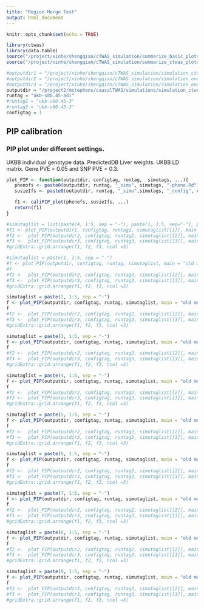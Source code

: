 ```yaml
---
title: "Region Merge Test"
output: html_document
---
```


```r
knitr::opts_chunk$set(echo = TRUE)
```

```r
library(ctwas)
library(data.table)
source("/project/xinhe/shengqian/cTWAS_simulation/summarize_basic_plots.R")
source("/project/xinhe/shengqian/cTWAS_simulation/summarize_ctwas_plots.R")

#outputdir1 = "/project/xinhe/shengqian/cTWAS_simulation/simulation_ctwas_rss_20210416/"
#outputdir2 = "/project/xinhe/shengqian/cTWAS_simulation/simulation_one_tissue_oldmergeon/"
#outputdir3 = "/project/xinhe/shengqian/cTWAS_simulation/simulation_one_tissue_mergeoff/"
outputdir = "/project2/mstephens/causalTWAS/simulations/simulation_ctwas_rss_20210416/"
runtag = "ukb-s80.45-adi"
#runtag2 = "ukb-s80.45-3"
#runtag3 = "ukb-s80.45-3"
configtag = 1
```

## PIP calibration
### PIP plot under different settings.
UKBB individual genotype data. PredictedDB Liver weights. UKBB LD matrix. Gene PVE = 0.05 and SNP PVE = 0.3. 


```r
plot_PIP <- function(outputdir, configtag, runtag,  simutags, ...){
   phenofs <- paste0(outputdir, runtag, "_simu", simutags, "-pheno.Rd")
   susieIfs <- paste0(outputdir, runtag, "_simu",simutags, "_config", configtag,".susieIrss.txt")

   f1 <- caliPIP_plot(phenofs, susieIfs, ...) 
   return(f1)
}
```

```r
#simutaglist = list(paste(4, 1:5, sep = "-"), paste(1, 1:5, sep="-"), paste(1, 1:5, sep="-"))
#f1 <- plot_PIP(outputdir1, configtag, runtag1, simutaglist[[1]], main = "old merge off")
#f2 <-  plot_PIP(outputdir2, configtag, runtag2, simutaglist[[2]], main = "merge on")
#f3 <-  plot_PIP(outputdir3, configtag, runtag3, simutaglist[[3]], main = "new merge off")
#gridExtra::grid.arrange(f1, f2, f3, ncol =3)
```

```r
#simutaglist = paste(1, 1:5, sep = "-")
#f <- plot_PIP(outputdir, configtag, runtag, simutaglist, main = "old merge off")
#f
#f2 <-  plot_PIP(outputdir2, configtag, runtag2, simutaglist[[2]], main = "merge on")
#f3 <-  plot_PIP(outputdir3, configtag, runtag3, simutaglist[[3]], main = "new merge off")
#gridExtra::grid.arrange(f1, f2, f3, ncol =3)
```


```r
simutaglist = paste(2, 1:5, sep = "-")
f <- plot_PIP(outputdir, configtag, runtag, simutaglist, main = "old merge off")
f
#f2 <-  plot_PIP(outputdir2, configtag, runtag2, simutaglist[[2]], main = "merge on")
#f3 <-  plot_PIP(outputdir3, configtag, runtag3, simutaglist[[3]], main = "new merge off")
#gridExtra::grid.arrange(f1, f2, f3, ncol =3)
```

```r
simutaglist = paste(3, 1:5, sep = "-")
f <- plot_PIP(outputdir, configtag, runtag, simutaglist, main = "old merge off")
f
#f2 <-  plot_PIP(outputdir2, configtag, runtag2, simutaglist[[2]], main = "merge on")
#f3 <-  plot_PIP(outputdir3, configtag, runtag3, simutaglist[[3]], main = "new merge off")
#gridExtra::grid.arrange(f1, f2, f3, ncol =3)
```

```r
simutaglist = paste(4, 1:5, sep = "-")
f <- plot_PIP(outputdir, configtag, runtag, simutaglist, main = "old merge off")
f
#f2 <-  plot_PIP(outputdir2, configtag, runtag2, simutaglist[[2]], main = "merge on")
#f3 <-  plot_PIP(outputdir3, configtag, runtag3, simutaglist[[3]], main = "new merge off")
#gridExtra::grid.arrange(f1, f2, f3, ncol =3)
```

```r
simutaglist = paste(5, 1:5, sep = "-")
f <- plot_PIP(outputdir, configtag, runtag, simutaglist, main = "old merge off")
f
#f2 <-  plot_PIP(outputdir2, configtag, runtag2, simutaglist[[2]], main = "merge on")
#f3 <-  plot_PIP(outputdir3, configtag, runtag3, simutaglist[[3]], main = "new merge off")
#gridExtra::grid.arrange(f1, f2, f3, ncol =3)
```

```r
simutaglist = paste(6, 1:5, sep = "-")
f <- plot_PIP(outputdir, configtag, runtag, simutaglist, main = "old merge off")
f
#f2 <-  plot_PIP(outputdir2, configtag, runtag2, simutaglist[[2]], main = "merge on")
#f3 <-  plot_PIP(outputdir3, configtag, runtag3, simutaglist[[3]], main = "new merge off")
#gridExtra::grid.arrange(f1, f2, f3, ncol =3)
```

```r
simutaglist = paste(7, 1:5, sep = "-")
f <- plot_PIP(outputdir, configtag, runtag, simutaglist, main = "old merge off")
f
#f2 <-  plot_PIP(outputdir2, configtag, runtag2, simutaglist[[2]], main = "merge on")
#f3 <-  plot_PIP(outputdir3, configtag, runtag3, simutaglist[[3]], main = "new merge off")
#gridExtra::grid.arrange(f1, f2, f3, ncol =3)
```

```r
simutaglist = paste(8, 1:5, sep = "-")
f <- plot_PIP(outputdir, configtag, runtag, simutaglist, main = "old merge off")
f
#f2 <-  plot_PIP(outputdir2, configtag, runtag2, simutaglist[[2]], main = "merge on")
#f3 <-  plot_PIP(outputdir3, configtag, runtag3, simutaglist[[3]], main = "new merge off")
#gridExtra::grid.arrange(f1, f2, f3, ncol =3)
```

```r
simutaglist = paste(9, 1:5, sep = "-")
f <- plot_PIP(outputdir, configtag, runtag, simutaglist, main = "old merge off")
f
#f2 <-  plot_PIP(outputdir2, configtag, runtag2, simutaglist[[2]], main = "merge on")
#f3 <-  plot_PIP(outputdir3, configtag, runtag3, simutaglist[[3]], main = "new merge off")
#gridExtra::grid.arrange(f1, f2, f3, ncol =3)
```
